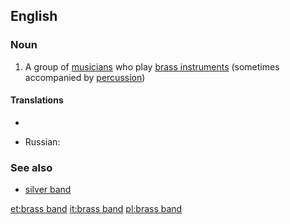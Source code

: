 ==English==

===Noun===
{{wikipedia}}
{{en-noun|head=[[brass]] [[band]]}}

# {{music}} A group of [[musician]]s who play [[brass instrument]]s (sometimes accompanied by [[percussion]])

====Translations====
{{trans-top|a group of musicians who play brass instruments}}
* {{trreq|Finnish}}
{{trans-mid}}
* Russian: {{t|ru|духовой оркестр|m|tr=duxovój orkéstr}}
{{trans-bottom}}

===See also===
* [[silver band]]

[[et:brass band]]
[[it:brass band]]
[[pl:brass band]]